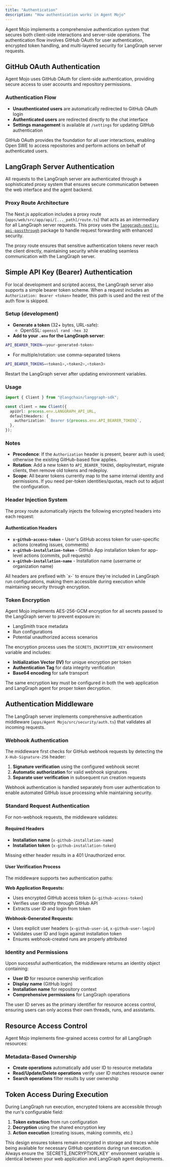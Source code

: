 ```yaml
---
title: "Authentication"
description: "How authentication works in Agent Mojo"
---
```


Agent Mojo implements a comprehensive authentication system that secures both client-side interactions and server-side operations. The authentication flow involves GitHub OAuth for user authentication, encrypted token handling, and multi-layered security for LangGraph server requests.

## GitHub OAuth Authentication

Agent Mojo uses GitHub OAuth for client-side authentication, providing secure access to user accounts and repository permissions.

### Authentication Flow

- **Unauthenticated users** are automatically redirected to GitHub OAuth login
- **Authenticated users** are redirected directly to the chat interface
- **Settings management** is available at `/settings` for updating GitHub authentication

<Note>
  GitHub OAuth provides the foundation for all user interactions, enabling Open
  SWE to access repositories and perform actions on behalf of authenticated
  users.
</Note>

## LangGraph Server Authentication

All requests to the LangGraph server are authenticated through a sophisticated proxy system that ensures secure communication between the web interface and the agent backend.

### Proxy Route Architecture

The Next.js application includes a proxy route (`apps/web/src/app/api/[..._path]/route.ts`) that acts as an intermediary for all LangGraph server requests. This proxy uses the [`langgraph-nextjs-api-passthrough`](https://www.npmjs.com/package/langgraph-nextjs-api-passthrough) package to handle request forwarding with enhanced security.

<Tip>
  The proxy route ensures that sensitive authentication tokens never reach the
  client directly, maintaining security while enabling seamless communication
  with the LangGraph server.
</Tip>

## Simple API Key (Bearer) Authentication

For local development and scripted access, the LangGraph server also supports a simple bearer token scheme. When a request includes an `Authorization: Bearer <token>` header, this path is used and the rest of the auth flow is skipped.

### Setup (development)

- **Generate a token** (32+ bytes, URL-safe):
  - OpenSSL: `openssl rand -hex 32`
- **Add to your `.env` for the LangGraph server**:

```bash
API_BEARER_TOKEN=<your-generated-token>
```

- For multiple/rotation: use comma-separated tokens

```bash
API_BEARER_TOKENS=<token1>,<token2>,<token3>
```

Restart the LangGraph server after updating environment variables.

### Usage

```typescript
import { Client } from "@langchain/langgraph-sdk";

const client = new Client({
  apiUrl: process.env.LANGGRAPH_API_URL,
  defaultHeaders: {
    authorization: `Bearer ${process.env.API_BEARER_TOKEN}`,
  },
});
```

### Notes

- **Precedence**: If the `Authorization` header is present, bearer auth is used; otherwise the existing GitHub-based flow applies.
- **Rotation**: Add a new token to `API_BEARER_TOKENS`, deploy/restart, migrate clients, then remove old tokens and redeploy.
- **Scope**: All bearer tokens currently map to the same internal identity and permissions. If you need per-token identities/quotas, reach out to adjust the configuration.

### Header Injection System

The proxy route automatically injects the following encrypted headers into each request:

#### Authentication Headers

- **`x-github-access-token`** - User's GitHub access token for user-specific actions (creating issues, comments)
- **`x-github-installation-token`** - GitHub App installation token for app-level actions (commits, pull requests)
- **`x-github-installation-name`** - Installation name (username or organization name)

<Note>
  All headers are prefixed with `x-` to ensure they're included in LangGraph run
  configurations, making them accessible during execution while maintaining
  security through encryption.
</Note>

### Token Encryption

Agent Mojo implements AES-256-GCM encryption for all secrets passed to the LangGraph server to prevent exposure in:

- LangSmith trace metadata
- Run configurations
- Potential unauthorized access scenarios

The encryption process uses the `SECRETS_ENCRYPTION_KEY` environment variable and includes:

- **Initialization Vector (IV)** for unique encryption per token
- **Authentication Tag** for data integrity verification
- **Base64 encoding** for safe transport

<Tip>
  The same encryption key must be configured in both the web application and
  LangGraph agent for proper token decryption.
</Tip>

## Authentication Middleware

The LangGraph server implements comprehensive authentication middleware (`apps/Agent Mojo/src/security/auth.ts`) that validates all incoming requests.

### Webhook Authentication

The middleware first checks for GitHub webhook requests by detecting the `X-Hub-Signature-256` header:

1. **Signature verification** using the configured webhook secret
2. **Automatic authorization** for valid webhook signatures
3. **Separate user verification** in subsequent run creation requests

<Note>
  Webhook authentication is handled separately from user authentication to
  enable automated GitHub issue processing while maintaining security.
</Note>

### Standard Request Authentication

For non-webhook requests, the middleware validates:

#### Required Headers

- **Installation name** (`x-github-installation-name`)
- **Installation token** (`x-github-installation-token`)

Missing either header results in a 401 Unauthorized error.

#### User Verification Process

The middleware supports two authentication paths:

**Web Application Requests:**

- Uses encrypted GitHub access token (`x-github-access-token`)
- Verifies user identity through GitHub API
- Extracts user ID and login from token

**Webhook-Generated Requests:**

- Uses explicit user headers (`x-github-user-id`, `x-github-user-login`)
- Validates user ID and login against installation token
- Ensures webhook-created runs are properly attributed

### Identity and Permissions

Upon successful authentication, the middleware returns an identity object containing:

- **User ID** for resource ownership verification
- **Display name** (GitHub login)
- **Installation name** for repository context
- **Comprehensive permissions** for LangGraph operations

<Tip>
  The user ID serves as the primary identifier for resource access control,
  ensuring users can only access their own threads, runs, and assistants.
</Tip>

## Resource Access Control

Agent Mojo implements fine-grained access control for all LangGraph resources:

### Metadata-Based Ownership

- **Create operations** automatically add user ID to resource metadata
- **Read/Update/Delete operations** verify user ID matches resource owner
- **Search operations** filter results by user ownership

## Token Access During Execution

During LangGraph run execution, encrypted tokens are accessible through the run's configurable field:

1. **Token extraction** from run configuration
2. **Decryption** using the shared encryption key
3. **Action execution** (creating issues, making commits, etc.)

<Note>
  This design ensures tokens remain encrypted in storage and traces while being
  available for necessary GitHub operations during run execution.
</Note>

<Tip>
  Always ensure the `SECRETS_ENCRYPTION_KEY` environment variable is identical
  between your web application and LangGraph agent deployments.
</Tip>
